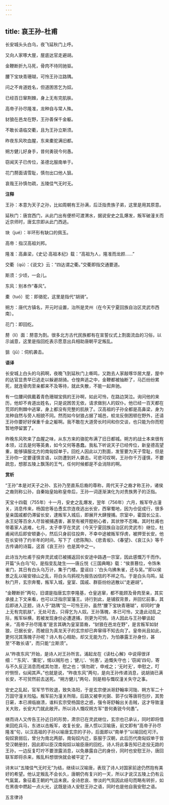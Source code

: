 ```yaml
---
---
---
```

title: 哀王孙-杜甫
---

长安城头头白乌，夜飞延秋门上呼。

又向人家啄大屋，屋底达官走避胡。

金鞭断折九马死，骨肉不待同驰驱。

腰下宝玦青珊瑚，可怜王孙泣路隅。

问之不肯道姓名，但道困苦乞为奴。

已经百日窜荆棘，身上无有完肌肤。

高帝子孙尽隆准，龙种自与常人殊。

豺狼在邑龙在野，王孙善保千金躯。

不敢长语临交衢，且为王孙立斯须。

昨夜东风吹血腥，东来橐驼满旧都。

朔方健儿好身手，昔何勇锐今何愚。

窃闻天子已传位，圣德北服南单于。

花门剺面请雪耻，慎勿出口他人狙。

哀哉王孙慎勿疏，五陵佳气无时无。

**注释**

王孙：本意为天子之孙，比如周朝有王孙满，后泛指贵族子弟，这里是用其原意。

延秋门：唐宫西门，从此门出有便桥可渡渭水，据说安史之乱爆发，叛军破潼关而近京师时，唐玄宗即从此门西逃。

玦（jué）：半环形有缺口的佩玉。

高帝：指汉高祖刘邦。

隆准：高鼻梁，《史记·高祖本纪》载：“高祖为人，隆准而龙颜……”

交衢（qú）：《说文》云：“四达谓之衢。”交衢即指交通要道。

斯须：少顷，一会儿。

东风：别本作“春风”。

橐（tuó）驼：即骆驼，这里是指代“胡骑”。

朔方：唐代方镇名，开元时设置，治所是灵州（在今天宁夏回族自治区灵武市西南）。

花门：即回纥。

剺（lí）面：剺意为割。很多北方古代民族都有在宣誓仪式上割面流血的习俗，以示诚意，这里是指回纥表示愿意出兵相助唐朝平定叛乱。

狙（jū）：伺机袭击。

**语译**

长安城上白头的乌鸦啊，夜晚飞到延秋门上嘶鸣，又跑去人家敲啄华居大屋，屋中的达官显贵早已逃走以躲避胡骑。仓惶奔逃之中，金鞭都被抽断了，马匹纷纷累死，就连骨肉至亲都来不及等待，就此失散，不能一起奔驰。

有一位腰间佩戴着青色珊瑚宝佩的王孙啊，如此可怜，在路边哭泣。询问他的来历，他却不肯道出姓名，只是说困苦无依，请求做别人的奴仆。他已经一百天都在荒郊的荆棘中逃窜，身上都没有完整的肌肤了。汉高祖的子孙全都是高鼻梁，身为龙种自然与旁人相貌不同。然而如今豺狼占据了城邑，蛟龙反倒困顿在野外，还请王孙你要好好保重千金之躯啊。我不敢在大道旁长时间和你交谈，也只能为你而短暂地停留罢了。

昨晚东风吹来了血腥之味，从东方来的骆驼布满了旧日都城。朔方的战士本来很有本领，过去是何等英勇，如今又何等愚蠢。我私下听说天子已经传位，新皇德高望重，能够镇服北方的南匈奴单于。回纥人因此以刀割面，发誓要为天子雪耻，但是王孙你一定要谨慎言语，以防遭到奸人袭击。可悲可叹啊，王孙你千万谨慎，不要疏忽，想那五陵上飘荡的王气，任何时候都是不会消除的啊。

**赏析**

“王孙”本是对天子之孙、玄孙乃至直系后裔的尊称，周代天子之裔才称王孙，诸侯之裔则称公孙，自秦始皇始称皇帝后，王孙一词逐渐演化为对贵族男子的泛指。

天宝十四载（755年）十一月，安史之乱爆发，翌年（756年）六月，叛军夺占潼关，消息传来，杨国忠等怂恿玄宗连夜逃出长安，西窜蜀地，因为仓促成行，很多皇亲国戚都仍滞留长安，逮叛军入城后，即展开大肆搜捕。宗室中，霍国长公主、永王妃等百余人尽皆被捕遇害，甚至有被开膛剜心者，其状惨不忍睹。其时杜甫也带着家人逃难，七月，太子李亨在灵武（今天宁夏回族自治区的灵武市）继位，杜甫闻讯后即安顿妻小，然后只身前往投奔，不幸中途被叛军俘虏，被押至长安。他在长安待了约半年的时间，写下了《悲陈陶》、《悲青坂》、《春望》、《哀江头》等千古传诵的诗篇，这首《哀王孙》也是其中之一。

此诗当为杜甫于投奔灵武或已被捕返回长安途中路遇一宗室，因此感慨万千而作。开篇“头白乌”句，是指变乱陡生——唐丘悦《三国典略》载：“侯景篡位，令饰朱雀门，其日有白头乌万计，集于门楼。童谣曰：‘白头乌拂朱雀，还与吴。’”即以侯景之乱以喻安禄山之乱，将白头乌鸦视为报告凶信的不祥之鸟。于是白头乌鸣，延秋门开，玄宗奔蜀，叛军入城，皇室、国戚、群臣纷纷逃散以“走避胡”。

“金鞭断折”两句，旧谓是指唐玄宗李隆基，仓皇逃窜，都不能顾及骨肉至亲，其实承接上下文来看，也可以泛指宗室藩王。诗行到此，是铺叙背景，并回忆前事，其后即进入正题，诗人于“路隅”见一可怜王孙，虽然“腰下宝玦青珊瑚”，却同时“身上无有完肌肤”，无处可去，只得乞为人奴。王孙落魄，本已可怜，又逢此动乱之际，叛军纵横，若被发现身份必遭逮捕，则更为可悯。诗人因此与王孙攀谈起来，“高帝子孙尽隆准”是言其确为皇室苗裔，“豺狼在邑龙在野”，是言叛军如豺狼，已据长安，而被目为真龙天子的玄宗却已奔窜得不知去向了。皇帝尚且如此，更何况其落魄子孙呢？诗人有心相助，却又无能为力，为怕暴露王孙身份，甚至“不敢长语”，而只能“立斯须”。

从“昨夜东风”开始，是诗人对王孙所言。浦起龙在《读杜心解》中说得很详细：“‘东风’、‘橐驼’，惕以贼形也；‘健儿’、‘何愚’，追慨失守也；‘窃闻’四句，寄与不久反正消息而戒其勿泄，慰之也；‘慎勿疏’，申戒之；‘无时无’，申慰之，叮咛恻怛，似闻其声。”也就是说，“昨夜东风”两句，是向王孙传递消息，说胡骑已满长安，不可贸然前去送死。“朔方健儿”两句，则是相与慨叹潼关失守之事。

安史之乱起，官军节节败退，致失洛阳，于是玄宗便派哥舒翰率河陇、朔方军二十万固守潼关险隘。叛军前为潼关所阻，后路又被李光弼、郭子仪等唐将包抄，其势日窘，本已濒临崩溃，谁料玄宗受杨国忠之惑，强令哥舒翰出关击贼，这才导致潼关大败，长安大门就此敞开。所以诗人慨叹朔方军“昔何勇锐今何愚”。

继而诗人又传告王孙近日的形势，肃宗已在灵武继位，玄宗也已承认，同时即将借来回纥兵马，东进以击叛军，收复长安。唐人惯以汉喻唐，前文即有“高帝子孙尽隆准”句，以汉高祖的子孙以喻唐玄宗的子孙，后面即以“南单于”以喻回纥可汗。匈奴衰弱后，曾分为南北两部，南匈奴内迁，臣服于汉朝，此后历代南匈奴单于皆受汉朝册封，因此即以臣汉南匈奴以喻臣唐的回纥。诗人将此事告知已走投无路的王孙，一边反复叮咛不要泄露消息，以免暴露自己的身份，同时也安慰王孙，唐回联军即将杀来，叛乱料想很快就会被平定了。

诗末以“五陵佳气无时无”为结，继续以汉喻唐，表现了诗人对国家前途仍然抱有美好的希望。他认定叛乱不会长久，唐朝仍有复兴的一天，所以才说汉五陵上仍有云气氤氲，象征着王朝的气运未衰。全诗悲哀、惨淡的气氛因此结句而略有转折，如在黑夜中燃起一点火光，这既是诗人安慰王孙之语，同时也是他自我安慰之语。

五言律诗